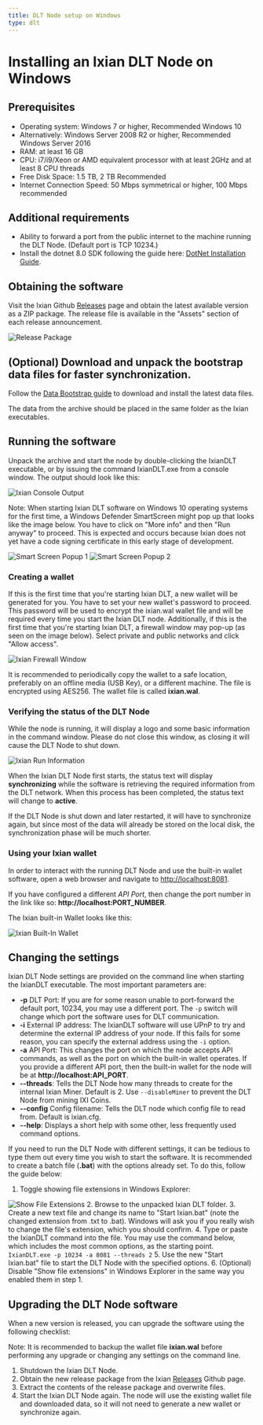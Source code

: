 ```yaml
---
title: DLT Node setup on Windows
type: dlt
---
```


# Installing an Ixian DLT Node on Windows

## Prerequisites

* Operating system: Windows 7 or higher, Recommended Windows 10
* Alternatively: Windows Server 2008 R2 or higher, Recommended Windows Server 2016
* RAM: at least 16 GB
* CPU: i7/i9/Xeon or AMD equivalent processor with at least 2GHz and at least 8 CPU threads
* Free Disk Space: 1.5 TB, 2 TB Recommended
* Internet Connection Speed: 50 Mbps symmetrical or higher, 100 Mbps recommended

## Additional requirements
* Ability to forward a port from the public internet to the machine running the DLT Node. (Default port is TCP 10234.)
* Install the dotnet 8.0 SDK following the guide here: [DotNet Installation Guide](https://learn.microsoft.com/en-us/dotnet/core/install/windows#net-installer).


## Obtaining the software
Visit the Ixian Github [Releases](https://github.com/ProjectIxian/Ixian-DLT/releases) page and obtain the latest available version as a ZIP package. The release file is available in the "Assets" section of each release announcement.

![Release Package](https://projectixian.github.io/assets/images/guide_win_1.png)

## (Optional) Download and unpack the bootstrap data files for faster synchronization.

Follow the [Data Bootstrap guide](https://docs.ixian.io/guides/dlt_bootstrap.html) to download and install the latest data files.

The data from the archive should be placed in the same folder as the Ixian executables.

## Running the software

Unpack the archive and start the node by double-clicking the IxianDLT executable, or by issuing the command IxianDLT.exe from a console window.
The output should look like this:

![Ixian Console Output](https://projectixian.github.io/assets/images/guide_win_2.png)

Note: When starting Ixian DLT software on Windows 10 operating systems for the first time, a Windows Defender SmartScreen might pop up that looks like the image below. You have to click on "More info" and then "Run anyway" to proceed.
This is expected and occurs because Ixian does not yet have a code signing certificate in this early stage of development.

![Smart Screen Popup 1](https://projectixian.github.io/assets/images/guide_win_3.png)
![Smart Screen Popup 2](https://projectixian.github.io/assets/images/guide_win_4.png)

### Creating a wallet

If this is the first time that you're starting Ixian DLT, a new wallet will be generated for you. You have to set your new wallet's password to proceed. This password will be used to encrypt the ixian.wal wallet file and will be required every time you start the Ixian DLT node.
Additionally, if this is the first time that you're starting Ixian DLT, a firewall window may pop-up (as seen on the image below). Select private and public networks and click "Allow access".

![Ixian Firewall Window](https://projectixian.github.io/assets/images/guide_win_5.png)

It is recommended to periodically copy the wallet to a safe location, preferably on an offline media (USB Key), or a different machine. The file is encrypted using AES256.
The wallet file is called **ixian.wal**.

### Verifying the status of the DLT Node

While the node is running, it will display a logo and some basic information in the command window. Please do not close this window, as closing it will cause the DLT Node to shut down.

![Ixian Run Information](https://projectixian.github.io/assets/images/guide_win_6.png)

When the Ixian DLT Node first starts, the status text will display **synchronizing** while the software is retrieving the required information from the DLT network. When this process has been completed, the status text will change to **active**.

If the DLT Node is shut down and later restarted, it will have to synchronize again, but since most of the data will already be stored on the local disk, the synchronization phase will be much shorter.


### Using your Ixian wallet

In order to interact with the running DLT Node and use the built-in wallet software, open a web browser and navigate to [http://localhost:8081](http://localhost:8081).

If you have configured a different *API Port*, then change the port number in the link like so: **http://localhost:PORT_NUMBER**.

The Ixian built-in Wallet looks like this:

![Ixian Built-In Wallet](https://projectixian.github.io/assets/images/guide_win_7.png)


## Changing the settings

Ixian DLT Node settings are provided on the command line when starting the IxianDLT executable. The most important parameters are:
* **-p** DLT Port: If you are for some reason unable to port-forward the default port, 10234, you may use a different port. The `-p` switch will change which port the software uses for DLT communication.
* **-i** External IP address: The IxianDLT software will use UPnP to try and determine the external IP address of your node. If this fails for some reason, you can specify the external address using the `-i` option.
* **-a** API Port: This changes the port on which the node accepts API commands, as well as the port on which the built-in wallet operates. If you provide a different API port, then the built-in wallet for the node will be at **http://localhost:API_PORT**.
* **--threads**: Tells the DLT Node how many threads to create for the internal Ixian Miner. Default is 2. Use `--disableMiner` to prevent the DLT Node from mining IXI Coins.
* **--config** Config filename: Tells the DLT node which config file to read from. Default is ixian.cfg.
* **--help**: Displays a short help with some other, less frequently used command options.

If you need to run the DLT Node with different settings, it can be tedious to type them out every time you wish to start the software. It is recommended to create a batch file (**.bat**) with the options already set. To do this, follow the guide below:

1. Toggle showing file extensions in Windows Explorer:

![Show File Extensions](https://projectixian.github.io/assets/images/guide_win_8.png)
2. Browse to the unpacked Ixian DLT folder.
3. Create a new text file and change its name to "Start Ixian.bat" (note the changed extension from .txt to .bat). Windows will ask you if you really wish to change the file's extension, which you should confirm.
4. Type or paste the IxianDLT command into the file. You may use the command below, which includes the most common options, as the starting point.
`IxianDLT.exe -p 10234 -a 8081 --threads 2`
5. Use the new "Start Ixian.bat" file to start the DLT Node with the specified options.
6. (Optional) Disable "Show file extensions" in Windows Explorer in the same way you enabled them in step 1.


## Upgrading the DLT Node software

When a new version is released, you can upgrade the software using the following checklist:

Note: It is recommended to backup the wallet file **ixian.wal** before performing any upgrade or changing any settings on the command line.

1. Shutdown the Ixian DLT Node.
2. Obtain the new release package from the Ixian [Releases](https://github.com/ProjectIxian/Ixian-DLT/releases) Github page.
3. Extract the contents of the release package and overwrite files.
4. Start the Ixian DLT Node again. The node will use the existing wallet file and downloaded data, so it will not need to generate a new wallet or synchronize again.